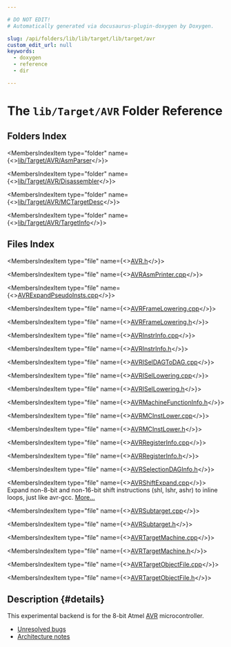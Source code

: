 ```yaml
---

# DO NOT EDIT!
# Automatically generated via docusaurus-plugin-doxygen by Doxygen.

slug: /api/folders/lib/lib/target/lib/target/avr
custom_edit_url: null
keywords:
  - doxygen
  - reference
  - dir

---
```





# The `lib/Target/AVR` Folder Reference

<DoxygenPage pluginConfig={pluginConfig}>



## Folders Index

<MembersIndex>

<MembersIndexItem
  type="folder"
  name={<><a href="/docs/api/folders/lib/lib/target/lib/target/avr/lib/target/avr/asmparser">lib/Target/AVR/AsmParser</a></>}>
</MembersIndexItem>

<MembersIndexItem
  type="folder"
  name={<><a href="/docs/api/folders/lib/lib/target/lib/target/avr/lib/target/avr/disassembler">lib/Target/AVR/Disassembler</a></>}>
</MembersIndexItem>

<MembersIndexItem
  type="folder"
  name={<><a href="/docs/api/folders/lib/lib/target/lib/target/avr/lib/target/avr/mctargetdesc">lib/Target/AVR/MCTargetDesc</a></>}>
</MembersIndexItem>

<MembersIndexItem
  type="folder"
  name={<><a href="/docs/api/folders/lib/lib/target/lib/target/avr/lib/target/avr/targetinfo">lib/Target/AVR/TargetInfo</a></>}>
</MembersIndexItem>

</MembersIndex>

## Files Index

<MembersIndex>

<MembersIndexItem
  type="file"
  name={<><a href="/docs/api/files/lib/lib/target/lib/target/avr/avr-h">AVR.h</a></>}>
</MembersIndexItem>

<MembersIndexItem
  type="file"
  name={<><a href="/docs/api/files/lib/lib/target/lib/target/avr/avrasmprinter-cpp">AVRAsmPrinter.cpp</a></>}>
</MembersIndexItem>

<MembersIndexItem
  type="file"
  name={<><a href="/docs/api/files/lib/lib/target/lib/target/avr/avrexpandpseudoinsts-cpp">AVRExpandPseudoInsts.cpp</a></>}>
</MembersIndexItem>

<MembersIndexItem
  type="file"
  name={<><a href="/docs/api/files/lib/lib/target/lib/target/avr/avrframelowering-cpp">AVRFrameLowering.cpp</a></>}>
</MembersIndexItem>

<MembersIndexItem
  type="file"
  name={<><a href="/docs/api/files/lib/lib/target/lib/target/avr/avrframelowering-h">AVRFrameLowering.h</a></>}>
</MembersIndexItem>

<MembersIndexItem
  type="file"
  name={<><a href="/docs/api/files/lib/lib/target/lib/target/avr/avrinstrinfo-cpp">AVRInstrInfo.cpp</a></>}>
</MembersIndexItem>

<MembersIndexItem
  type="file"
  name={<><a href="/docs/api/files/lib/lib/target/lib/target/avr/avrinstrinfo-h">AVRInstrInfo.h</a></>}>
</MembersIndexItem>

<MembersIndexItem
  type="file"
  name={<><a href="/docs/api/files/lib/lib/target/lib/target/avr/avriseldagtodag-cpp">AVRISelDAGToDAG.cpp</a></>}>
</MembersIndexItem>

<MembersIndexItem
  type="file"
  name={<><a href="/docs/api/files/lib/lib/target/lib/target/avr/avrisellowering-cpp">AVRISelLowering.cpp</a></>}>
</MembersIndexItem>

<MembersIndexItem
  type="file"
  name={<><a href="/docs/api/files/lib/lib/target/lib/target/avr/avrisellowering-h">AVRISelLowering.h</a></>}>
</MembersIndexItem>

<MembersIndexItem
  type="file"
  name={<><a href="/docs/api/files/lib/lib/target/lib/target/avr/avrmachinefunctioninfo-h">AVRMachineFunctionInfo.h</a></>}>
</MembersIndexItem>

<MembersIndexItem
  type="file"
  name={<><a href="/docs/api/files/lib/lib/target/lib/target/avr/avrmcinstlower-cpp">AVRMCInstLower.cpp</a></>}>
</MembersIndexItem>

<MembersIndexItem
  type="file"
  name={<><a href="/docs/api/files/lib/lib/target/lib/target/avr/avrmcinstlower-h">AVRMCInstLower.h</a></>}>
</MembersIndexItem>

<MembersIndexItem
  type="file"
  name={<><a href="/docs/api/files/lib/lib/target/lib/target/avr/avrregisterinfo-cpp">AVRRegisterInfo.cpp</a></>}>
</MembersIndexItem>

<MembersIndexItem
  type="file"
  name={<><a href="/docs/api/files/lib/lib/target/lib/target/avr/avrregisterinfo-h">AVRRegisterInfo.h</a></>}>
</MembersIndexItem>

<MembersIndexItem
  type="file"
  name={<><a href="/docs/api/files/lib/lib/target/lib/target/avr/avrselectiondaginfo-h">AVRSelectionDAGInfo.h</a></>}>
</MembersIndexItem>

<MembersIndexItem
  type="file"
  name={<><a href="/docs/api/files/lib/lib/target/lib/target/avr/avrshiftexpand-cpp">AVRShiftExpand.cpp</a></>}>
Expand non-8-bit and non-16-bit shift instructions (shl, lshr, ashr) to inline loops, just like avr-gcc. <a href="/docs/api/files/lib/lib/target/lib/target/avr/avrshiftexpand-cpp/#details">More...</a>
</MembersIndexItem>

<MembersIndexItem
  type="file"
  name={<><a href="/docs/api/files/lib/lib/target/lib/target/avr/avrsubtarget-cpp">AVRSubtarget.cpp</a></>}>
</MembersIndexItem>

<MembersIndexItem
  type="file"
  name={<><a href="/docs/api/files/lib/lib/target/lib/target/avr/avrsubtarget-h">AVRSubtarget.h</a></>}>
</MembersIndexItem>

<MembersIndexItem
  type="file"
  name={<><a href="/docs/api/files/lib/lib/target/lib/target/avr/avrtargetmachine-cpp">AVRTargetMachine.cpp</a></>}>
</MembersIndexItem>

<MembersIndexItem
  type="file"
  name={<><a href="/docs/api/files/lib/lib/target/lib/target/avr/avrtargetmachine-h">AVRTargetMachine.h</a></>}>
</MembersIndexItem>

<MembersIndexItem
  type="file"
  name={<><a href="/docs/api/files/lib/lib/target/lib/target/avr/avrtargetobjectfile-cpp">AVRTargetObjectFile.cpp</a></>}>
</MembersIndexItem>

<MembersIndexItem
  type="file"
  name={<><a href="/docs/api/files/lib/lib/target/lib/target/avr/avrtargetobjectfile-h">AVRTargetObjectFile.h</a></>}>
</MembersIndexItem>

</MembersIndex>

## Description {#details}

<Link id="details" />



This experimental backend is for the 8-bit Atmel <a href="https://en.wikipedia.org/wiki/Atmel_AVR">AVR</a> microcontroller.



<Link id="details" />




<ul>
<li><a href="https://llvm.org/bugs/buglist.cgi?product=libraries&component=Backend%3A%20AVR&resolution=---&list_id=109466">Unresolved bugs</a></li>
<li><a href="https://github.com/avr-llvm/architecture">Architecture notes</a></li>
</ul>

</DoxygenPage>
